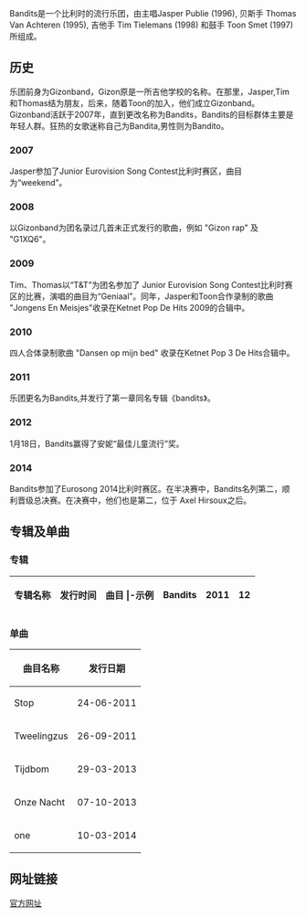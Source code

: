 {{refimprove|time=2014-05-31T03:03:53+00:00}}
Bandits是一个比利时的流行乐团，由主唱Jasper Publie (1996), 贝斯手 Thomas Van Achteren (1995), 吉他手 Tim Tielemans (1998) 和鼓手 Toon Smet (1997)所组成。

== 历史 ==
乐团前身为Gizonband，Gizon原是一所吉他学校的名称。在那里，Jasper,Tim和Thomas结为朋友，后来，随着Toon的加入，他们成立Gizonband。Gizonband活跃于2007年，直到更改名称为Bandits，Bandits的目标群体主要是年轻人群。狂热的女歌迷称自己为Bandita,男性则为Bandito。
=== 2007 ===
Jasper参加了Junior Eurovision Song Contest比利时赛区，曲目为“weekend”。
=== 2008 ===
以Gizonband为团名录过几首未正式发行的歌曲，例如 "Gizon rap" 及 "G1XQ6"。
=== 2009 ===
Tim、Thomas以“T&T”为团名参加了 Junior Eurovision Song Contest比利时赛区的比赛，演唱的曲目为“Geniaal”。同年，Jasper和Toon合作录制的歌曲 "Jongens En Meisjes"收录在Ketnet Pop De Hits 2009的合辑中。
=== 2010 ===
四人合体录制歌曲 "Dansen op mijn bed" 收录在Ketnet Pop 3 De Hits合辑中。 
=== 2011 ===
乐团更名为Bandits,并发行了第一章同名专辑《bandits》。
=== 2012 ===
1月18日，Bandits赢得了安妮“最佳儿童流行”奖。
=== 2014 ===
Bandits参加了Eurosong 2014比利时赛区。在半决赛中，Bandits名列第二，顺利晋级总决赛。在决赛中，他们也是第二，位于 Axel Hirsoux之后。

== 专辑及单曲 ==
=== 专辑 ===
{| class="wikitable"
|-
! 专辑名称!! 发行时间 !! 曲目
|-示例
| Bandits ||2011  || 12
|}

=== 单曲 ===
{| class="wikitable"
|-
! 曲目名称 !! 发行日期
|-
| Stop || 24-06-2011
|-
| Tweelingzus || 26-09-2011
|-
| Tijdbom || 29-03-2013
|-
| Onze Nacht || 07-10-2013
|-
|one||10-03-2014
|}

== 网址链接 ==
[https://web.archive.org/web/20140531105157/http://bandits.be/ 官方网址]
